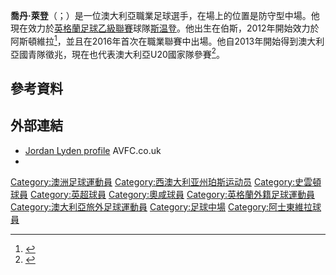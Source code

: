 {{noteTA
|G1=Football
|G2=FAcup
|1=zh-hans:乔丹;zh-hk:佐敦;zh-tw:喬丹;
|2=zh-hans:莱登;zh-hk:賴頓;zh-tw:萊登;
}}

'''喬丹·萊登'''（{{lang-en|Jordan Lyden}}；{{bd|1996年|1月30日}}）是一位澳大利亞職業足球選手，在場上的位置是防守型中場。他現在效力於[[英格蘭足球乙級聯賽|英格蘭足球乙級聯賽]]球隊[[斯温登足球俱乐部|斯温登]]。他出生在伯斯，2012年開始效力於阿斯頓維拉<ref name="AVFC Call-up">{{cite news|title=Jordan Lyden on senior call-up - and who helped him the most|url=http://www.avfc.co.uk/page/NewsDetail/0,,10265~5218473,00.html|accessdate=9 January 2016|work=Aston Villa Football Club|date=18 December 2015|deadurl=yes|archiveurl=https://web.archive.org/web/20160121040427/http://www.avfc.co.uk/page/NewsDetail/0,,10265~5218473,00.html|archivedate=2016年1月21日}}</ref>，並且在2016年首次在職業聯賽中出場。他自2013年開始得到澳大利亞國青隊徵兆，現在也代表澳大利亞U20國家隊參賽<ref>{{cite web|url=http://www.the-afc.com/afcasfeeds?fixtureid=7594&stageid=293&tMode=C&view=ajax&show=matchsummary|title=Australia 7–0 Hong Kong|publisher=[[Asian_Football_Confederation|Asian Football Confederation]]|date=3 October 2013|accessdate=22 January 2016|archive-date=2015-07-13|archive-url=https://web.archive.org/web/20150713164314/http://www.the-afc.com/afcasfeeds?fixtureid=7594&stageid=293&tMode=C&view=ajax&show=matchsummary|dead-url=no}}</ref>。

==參考資料==
{{Reflist}}
==外部連結==
*[https://web.archive.org/web/20151229014120/http://www.avfc.co.uk/page/PlayerProfiles/0,,10265~75791,00.html Jordan Lyden profile] AVFC.co.uk
*{{soccerway|jordan-lyden/276346}}

{{史雲頓球員名單}}
{{DEFAULTSORT: Lyden, Jordan}}
[[Category:澳洲足球運動員|Category:澳洲足球運動員]]
[[Category:西澳大利亚州珀斯运动员|Category:西澳大利亚州珀斯运动员]]
[[Category:史雲頓球員|Category:史雲頓球員]]
[[Category:英超球員|Category:英超球員]]
[[Category:奧咸球員|Category:奧咸球員]]
[[Category:英格蘭外籍足球運動員|Category:英格蘭外籍足球運動員]]
[[Category:澳大利亞旅外足球運動員|Category:澳大利亞旅外足球運動員]]
[[Category:足球中場|Category:足球中場]]
[[Category:阿士東維拉球員|Category:阿士東維拉球員]]